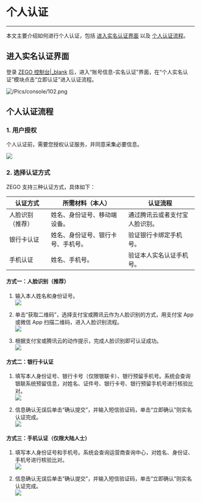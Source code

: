 # 个人认证

- - -

本文主要介绍如何进行个人认证，包括 [进入实名认证界面](14278#1)  以及 [个人认证流程](14278#2)。

## 进入实名认证界面

登录 [ZEGO 控制台\|_blank](https://console.zego.im) 后，进入“账号信息-实名认证”界面，在“个人实名认证”模块点击“立即认证”进入认证流程。

![/Pics/console/102.png](http://doc.oa.zego.im/Pics/console/102.png)

## 个人认证流程

### 1. 用户授权

个人认证前，需要您授权认证服务，并同意采集必要信息。

![](/Pics/console/0003.png)

### 2. 选择认证方式

ZEGO 支持三种认证方式，具体如下：

| 认证方式 | 所需材料（本人） | 认证流程 |
| - | - | - |
| 人脸识别（推荐） | 姓名、身份证号、移动端设备。 | 通过腾讯云或者支付宝人脸识别。 |
| 银行卡认证 | 姓名、身份证号、银行卡号、手机号。 | 验证银行卡绑定手机号。 |
| 手机认证 | 姓名、手机号。 | 验证本人实名认证手机号。 |

#### 方式一：人脸识别（推荐）

1. 输入本人姓名和身份证号。   
![](/Pics/console/0004.png)

2. 单击“获取二维码”，选择支付宝或腾讯云作为人脸识别的方式，用支付宝 App 或微信 App 扫描二维码，进入人脸识别流程。   
![](/Pics/console/0005.png)

3. 根据支付宝或腾讯云的动作提示，完成人脸识别即可认证成功。   
![](/Pics/console/0006.png)

#### 方式二：银行卡认证

1. 填写本人身份证号、银行卡号（仅限银联卡）、银行预留手机号。系统会查询银联系统预留信息，对姓名、证件号、银行卡号、银行预留手机号进行核验比对。   
![](/Pics/console/0008.png)

2. 信息确认无误后单击“确认提交”，并输入短信验证码，单击“立即确认”则实名认证完成。   
![](/Pics/console/0009.png)

#### 方式三：手机认证（仅限大陆人士）

1. 填写本人身份证号和手机号。系统会查询运营商查询中心，对姓名、身份证、手机号进行核验比对。   
![](/Pics/console/0010.png)

2. 信息确认无误后单击“确认提交”，并输入短信验证码，单击“立即确认”则实名认证完成。    
![](/Pics/console/0011.png)

